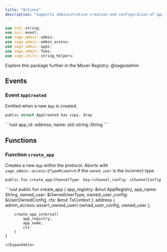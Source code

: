 ```yaml
---
title: "Actions"
description: "Supports administrative creation and configuration of apps, royalties management, reward toggling, and logs relevant events."
---
```


```rust
use std::string;
use sui::event;
use sage_admin::admin;
use sage_admin::admin_access;
use sage_admin::apps;
use sage_admin::fees;
use sage_utils::string_helpers;
```

<Tip>
  Explore this package further in the Mover Registry: @sage/admin
</Tip>

## Events

### Event `AppCreated`

Emitted when a new `App` is created.

```rust
public struct AppCreated has copy, drop
```

<Expandable title="Fields">
  ```rust
    app_id: address,
    name: std::string::String
  ```
</Expandable>

## Functions

### Function `create_app`

Creates a new `App` within the protocol. Aborts with `sage_admin::access:ETypeMismatch` if the `owned_user` is the incorrect type.

```rust
public fun create_app<ChannelType: key>(channel_config: &ChannelConfig, channel: &ChannelType)
```

<Expandable title="Implementation">
  ```rust
    public fun create_app<OwnedUserType: key> (
        app_registry: &mut AppRegistry,
        app_name: String,
        owned_user: &OwnedUserType,
        owned_user_config: &UserOwnedConfig,
        ctx: &mut TxContext
    ): address {
        admin_access::assert_owned_user<OwnedUserType>(
            owned_user_config,
            owned_user
        );
  
        create_app_internal(
            app_registry,
            app_name,
            ctx
        )
    }
  ```
</Expandable>